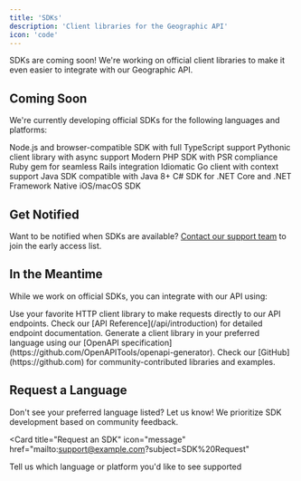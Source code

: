 ```yaml
---
title: 'SDKs'
description: 'Client libraries for the Geographic API'
icon: 'code'
---
```


<Note>
  SDKs are coming soon! We're working on official client libraries to make it even easier to integrate with our Geographic API.
</Note>

## Coming Soon

We're currently developing official SDKs for the following languages and platforms:

<CardGroup cols={2}>
  <Card title="JavaScript/TypeScript" icon="js" color="#f7df1e">
    Node.js and browser-compatible SDK with full TypeScript support
  </Card>
  <Card title="Python" icon="python" color="#3776ab">
    Pythonic client library with async support
  </Card>
  <Card title="PHP" icon="php" color="#777bb4">
    Modern PHP SDK with PSR compliance
  </Card>
  <Card title="Ruby" icon="gem" color="#cc342d">
    Ruby gem for seamless Rails integration
  </Card>
  <Card title="Go" icon="golang" color="#00add8">
    Idiomatic Go client with context support
  </Card>
  <Card title="Java" icon="java" color="#007396">
    Java SDK compatible with Java 8+
  </Card>
  <Card title=".NET" icon="microsoft" color="#512bd4">
    C# SDK for .NET Core and .NET Framework
  </Card>
  <Card title="Swift" icon="apple" color="#fa7343">
    Native iOS/macOS SDK
  </Card>
</CardGroup>

## Get Notified

Want to be notified when SDKs are available? [Contact our support team](mailto:support@example.com) to join the early access list.

## In the Meantime

While we work on official SDKs, you can integrate with our API using:

<Steps>
  <Step title="Direct HTTP Requests">
    Use your favorite HTTP client library to make requests directly to our API endpoints. Check our [API Reference](/api/introduction) for detailed endpoint documentation.
  </Step>
  
  <Step title="OpenAPI Generator">
    Generate a client library in your preferred language using our [OpenAPI specification](https://github.com/OpenAPITools/openapi-generator).
  </Step>
  
  <Step title="Community Libraries">
    Check our [GitHub](https://github.com) for community-contributed libraries and examples.
  </Step>
</Steps>

## Request a Language

Don't see your preferred language listed? Let us know! We prioritize SDK development based on community feedback.

<Card 
  title="Request an SDK" 
  icon="message" 
  href="mailto:support@example.com?subject=SDK%20Request"
>
  Tell us which language or platform you'd like to see supported
</Card>